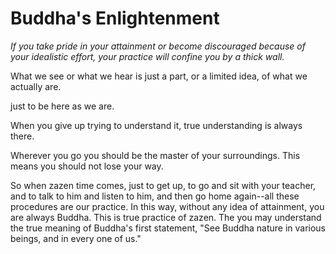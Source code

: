 # Buddha's Enlightenment

_If you take pride in your attainment or become discouraged because of your idealistic effort, your practice will confine you by a thick wall._

What we see or what we hear is just a part, or a limited idea, of what we actually are.

just to be here as we are.

When you give up trying to understand it, true understanding is always there.

Wherever you go you should be the master of your surroundings. This means you should not lose your way.

So when zazen time comes, just to get up, to go and sit with your teacher, and to talk to him and listen to him, and then go home again--all these procedures are our practice. In this way, without any idea of attainment, you are always Buddha. This is true practice of zazen. The you may understand the true meaning of Buddha's first statement, "See Buddha nature in various beings, and in every one of us."

